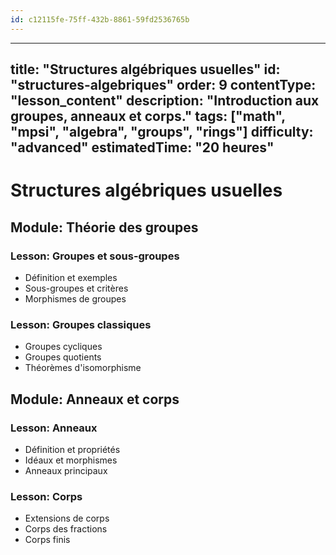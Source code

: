```yaml
---
id: c12115fe-75ff-432b-8861-59fd2536765b
---
```

---
title: "Structures algébriques usuelles"
id: "structures-algebriques"
order: 9
contentType: "lesson_content"
description: "Introduction aux groupes, anneaux et corps."
tags: ["math", "mpsi", "algebra", "groups", "rings"]
difficulty: "advanced"
estimatedTime: "20 heures"
---

# Structures algébriques usuelles

## Module: Théorie des groupes
### Lesson: Groupes et sous-groupes
- Définition et exemples
- Sous-groupes et critères
- Morphismes de groupes

### Lesson: Groupes classiques
- Groupes cycliques
- Groupes quotients
- Théorèmes d'isomorphisme

## Module: Anneaux et corps
### Lesson: Anneaux
- Définition et propriétés
- Idéaux et morphismes
- Anneaux principaux

### Lesson: Corps
- Extensions de corps
- Corps des fractions
- Corps finis